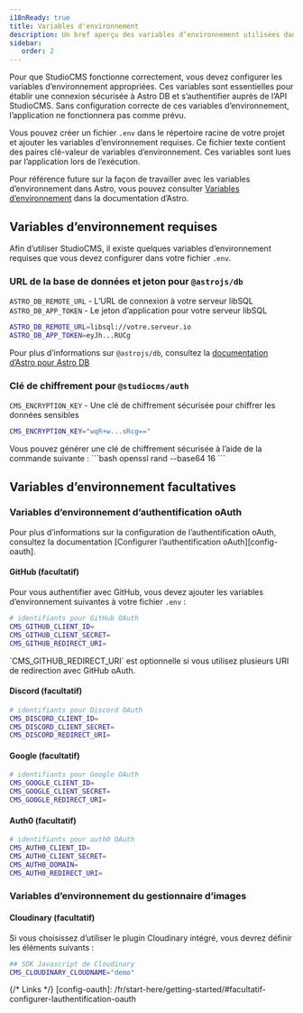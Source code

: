 ```yaml
---
i18nReady: true
title: Variables d'environnement
description: Un bref aperçu des variables d’environnement utilisées dans StudioCMS.
sidebar:
   order: 2
---
```



Pour que StudioCMS fonctionne correctement, vous devez configurer les variables d’environnement appropriées. Ces variables sont essentielles pour établir une connexion sécurisée à Astro DB et s’authentifier auprès de l’API StudioCMS. Sans configuration correcte de ces variables d’environnement, l’application ne fonctionnera pas comme prévu.

Vous pouvez créer un fichier `.env` dans le répertoire racine de votre projet et ajouter les variables d’environnement requises. Ce fichier texte contient des paires clé-valeur de variables d’environnement. Ces variables sont lues par l’application lors de l’exécution.

Pour référence future sur la façon de travailler avec les variables d’environnement dans Astro, vous pouvez consulter [Variables d’environnement](https://docs.astro.build/fr/guides/environment-variables/) dans la documentation d’Astro.

## Variables d’environnement requises

Afin d’utiliser StudioCMS, il existe quelques variables d’environnement requises que vous devez configurer dans votre fichier `.env`.

### URL de la base de données et jeton pour `@astrojs/db`

`ASTRO_DB_REMOTE_URL` - L’URL de connexion à votre serveur libSQL
`ASTRO_DB_APP_TOKEN` - Le jeton d’application pour votre serveur libSQL

```bash title=".env"
ASTRO_DB_REMOTE_URL=libsql://votre.serveur.io
ASTRO_DB_APP_TOKEN=eyJh...RUCg
```

<ReadMore>Pour plus d’informations sur `@astrojs/db`, consultez la [documentation d’Astro pour Astro DB](https://docs.astro.build/fr/guides/astro-db/)</ReadMore>

### Clé de chiffrement pour `@studiocms/auth`

`CMS_ENCRYPTION_KEY` - Une clé de chiffrement sécurisée pour chiffrer les données sensibles

```bash title=".env"
CMS_ENCRYPTION_KEY="wqR+w...sRcg=="
```

<Aside type="note" title="Utiliser OpenSSL">
Vous pouvez générer une clé de chiffrement sécurisée à l’aide de la commande suivante :
```bash
openssl rand --base64 16
``` 
</Aside>

## Variables d’environnement facultatives

### Variables d’environnement d’authentification oAuth

<ReadMore>
Pour plus d’informations sur la configuration de l’authentification oAuth, consultez la documentation [Configurer l’authentification oAuth][config-oauth].
</ReadMore>

#### GitHub (facultatif)

Pour vous authentifier avec GitHub, vous devez ajouter les variables d’environnement suivantes à votre fichier `.env` :

```bash title=".env"
# identifiants pour GitHub OAuth
CMS_GITHUB_CLIENT_ID=
CMS_GITHUB_CLIENT_SECRET=
CMS_GITHUB_REDIRECT_URI=
```

<Aside type="note" title="Note">
`CMS_GITHUB_REDIRECT_URI` est optionnelle si vous utilisez plusieurs URI de redirection avec GitHub oAuth.
</Aside>

#### Discord (facultatif)

```bash title=".env"
# identifiants pour Discord OAuth
CMS_DISCORD_CLIENT_ID=
CMS_DISCORD_CLIENT_SECRET=
CMS_DISCORD_REDIRECT_URI=
```

#### Google (facultatif)

```bash title=".env"
# identifiants pour Google OAuth
CMS_GOOGLE_CLIENT_ID=
CMS_GOOGLE_CLIENT_SECRET=
CMS_GOOGLE_REDIRECT_URI=
```

#### Auth0 (facultatif)

```bash title=".env"
# identifiants pour auth0 OAuth
CMS_AUTH0_CLIENT_ID=
CMS_AUTH0_CLIENT_SECRET=
CMS_AUTH0_DOMAIN=
CMS_AUTH0_REDIRECT_URI=
```

### Variables d’environnement du gestionnaire d’images

#### Cloudinary (facultatif)

Si vous choisissez d’utiliser le plugin Cloudinary intégré, vous devrez définir les éléments suivants :

```bash title=".env"
## SDK Javascript de Cloudinary
CMS_CLOUDINARY_CLOUDNAME="demo"
```

{/* Links */}
[config-oauth]: /fr/start-here/getting-started/#facultatif-configurer-lauthentification-oauth
